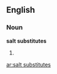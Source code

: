 ==English==

===Noun===
'''salt substitutes'''

# {{plural of|[[salt substitute]]}}

[[ar:salt substitutes]]